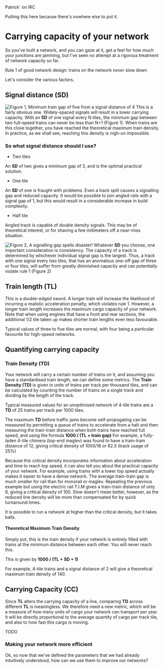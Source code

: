 Patrick` on IRC

Putting this here because there's nowhere else to put it.



=Carrying capacity of your network=


So you've built a network, and you can gaze at it, get a feel for how much your junctions are jamming, but I've seen no attempt at a rigorous treatment of network capacity so far.

Rule 1 of good network design: trains on the network ''never'' slow down

Let's consider the various factors.

==Signal distance (SD)==


[[File:en/Community/Pat Fig1.png|frame|right|Figure 1, Minimum train gap of five from a signal distance of 4]]
This is a fairly obvious one. Widely-spaced signals will result in a lower carrying capacity. With an '''SD''' of one signal every N tiles, the minimum gap between two full-speed trains can never be less than N+1 (Figure 1). When trains are this close together, you have reached the theoretical maximum train density. In practice, as we shall see, reaching this density is nigh-on impossible. 

===So what signal distance should I use?===

* Two tiles
An '''SD''' of two gives a minimum gap of 3, and is the optimal practical solution. 

*One tile
An '''SD''' of one is fraught with problems. Even a track split causes a signalling gap and reduced capacity. It would be possible to join angled rails with a signal gap of 1, but this would result in a considerable increase in build complexity.

* Half tile
Angled track is capable of double density signals. This may be of theoretical interest, or for shaving a few millimeters off a near-miss situation.

[[File:en/Community/Pat Fig2.png|frame|right|Figure 2, A signalling gap spells disaster!]]
Whatever '''SD'''  you choose, one important consideration is consistency. The capacity of a track is determined by whichever individual signal gap is the largest. Thus, a track with one signal every two tiles, that has an anomalous one-off gap of three or four tiles, will suffer from greatly diminished capacity and can potentially violate rule 1 (Figure 2)

==Train length (TL)==


This is a double-edged sword. A longer train will increase the likelihood of incurring a realistic acceleration penalty, which violates rule 1. However, a longer train length increases the maximum cargo capacity of your network. Note that when using engines that have a front and rear sections, the additional 1/2 tile taken up makes shorter train lengths even less favourable. 

Typical values of three to five tiles are normal, with four being a particular favourite for high-speed networks.

==Quantifying carrying capacity==

===Train Density (TD)===

Your network will carry a certain number of trains on it, and assuming you have a standardised train length, we can define some metrics. The '''Train Density (TD)''' is given in units of trains per track per thousand tiles, and can be calculated by counting the number of trains on a single track and dividing by the length of the track. 

Typical measured values for an unoptimised network of 4-tile trains are a '''TD''' of 25 trains per track per 1000 tiles.

The maximum '''TD''' before traffic jams become self-propogating can be measured by permitting a queue of trains to accelerate from a halt and then measuring the train-train distance when both trains have reached full speed, and using the formula '''1000 / (TL + train gap)'''
For example, a fully-laden 4-tile chimera (top-end maglev) was found to have a train-train distance of 12, giving critical density of 1000/16 or 62.5 (track usage of 25%)

Because this critical density incorporates information about acceleration and time to reach top speed, it can also tell you about the practical capacity of your network. For example, using trains with a lower top speed actually makes it easier to have a dense network. The average train-train gap is much smaller for rail than for monorail or maglev. Repeating the previous example but using the electric rail T.I.M gives a train-train distance of only 6, giving a critical density of 100. Slow doesn't mean better, however, as the reduced line density will be more than compensated for by quick turnaround times.

It is possible to run a network at higher than the critical density, but it takes balls.


====Theoretical Maximum Train Density====

Simply put, this is the train density if your network is entirely filled with trains at the minimum distance between each other. You will never reach this.

This is given by ''' 1000 / (TL + SD + 1) '''

For example, 4-tile trains and a signal distance of 2 will give a theoretical maximum train density of 140.


==Carrying Capacity (CC)==

Since '''TL''' alters the carrying capacity of a line, comparing '''TD''' across different '''TL''' is meaningless. We therefore need a new metric, which will be a measure of how many units of cargo your network can transport per year. It will be directly proportional to the average quantity of cargo per track tile, and also to how fast this cargo is moving.


TODO


===Making your network more efficient===

Ok, so now that we've defined the parameters that we had already intuitively understood, how can we use them to improve our networks?
